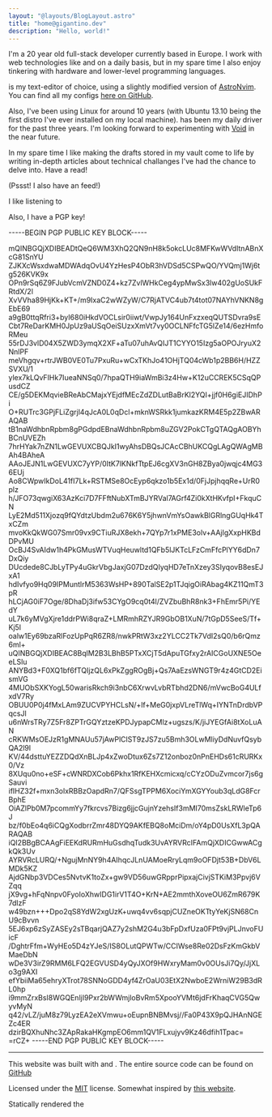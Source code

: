 ```yaml
---
layout: "@layouts/BlogLayout.astro"
title: "home@gigantino.dev"
description: "Hello, world!"
---
```



<Greeting client:load />

I'm a 20 year old full-stack developer currently based in Europe. I work with
web technologies like <Badge type="nuxt" href="https://nuxt.com/" /> <Badge label="TypeScript" type="typescript" href="https://typescriptlang.org/" /> and <Badge type="tailwindcss" href="https://tailwindcss.com" label="TailwindCSS" />
on a daily basis, but in my spare time I also enjoy tinkering with hardware and lower-level
programming languages.

<Links />

<Badge type="neovim" href="https://neovim.io"/> is my text-editor of choice, using a
slightly modified version of [AstroNvim](https://astronvim.com/). You can find all my configs
[here on GitHub](https://github.com/gigantino/rice).

Also, I've been using Linux for around 10 years (with Ubuntu 13.10 being the first distro I've ever
installed on my local machine). <Badge label="Arch" type="arch-linux" href="https://archlinux.org" />
has been my daily driver for the past three years. I'm looking forward to experimenting
with [Void](https://voidlinux.org/) in the near future.

In my spare time I like making the drafts stored in
my <Badge type="obsidian" href="https://obsidian.md/" /> vault come to life by writing
in-depth articles about technical challanges I've had the chance to delve into.
Have a read!

<Posts />

(Pssst! I also have an <Badge label="RSS" type="rss" href="/rss.xml"  /> feed!)


I like listening to <Badge type="spotify" href="https://spotify.com" />
<Spotify client:load />


Also, I have a PGP key!

<PrettyGoodPrivacy client:load>
-----BEGIN PGP PUBLIC KEY BLOCK-----

mQINBGQjXDIBEADtQeQ6WM3XhQ2QN9nH8k5okcLUc8MFKwWVdltnABnXcG81SnYU
ZJKXcWsxdwaMDWAdqOvU4YzHesP4ObR3hVDSd5CSPwQO/YVQmj1Wj6tg526KVK9x
OPn9rSq6Z9FJubVcmVZND0Z4+kz7ZvlWHkCeg4ypMwSx3lw402gUoSUkFRtdX/2l
XvVVha89HjKk+KT+/m9IxaC2wWZyW/C7RjATVC4ub7t4tot07NAYhVNKN8gEbE69
a9gB0ttqRfri3+byI680iHkdVOCLsir0iiwt/VwpJy164UnFxzxeqQUTSDvra9sE
Cbt7ReDarKMH0JpUz9aUSqOeiSUzxXmVt7vy0OCLNFfcTG5lZe14/6ezHmfoRMeu
55rDJ3vlD04X5ZWD3ymqX2XF+aTu07uhAvQIJT1CYYO15Izg5aOPOJryuX2NnlPF
meVhgqv+rtrJWB0VE0Tu7PxuRu+wCxTKhJo41OHjTQ04cWb1p2BB6H/HZZSVXU/1
ylex7kLQvFIHk7IueaNNSq0/7hpaQTH9iaWmBi3z4Hw+K12uCCREK5CSqQPusdCZ
CE/g5DEKMqvieBReAbCMajxYEjdfMEcZdZDLutBaBrKl2YQI+jjf0H6giEJIDhPi
O+RUTrc3GPjFLiZgrjl4qJcA0L0qDcl+mknWSRkk1jumkazKRM4E5p2ZBwARAQAB
tB1naWdhbnRpbm8gPGdpdEBnaWdhbnRpbm8uZGV2PokCTgQTAQgAOBYhBCnUVEZh
7hrHYak7nZN1LwGEVUXCBQJkI1wyAhsDBQsJCAcCBhUKCQgLAgQWAgMBAh4BAheA
AAoJEJN1LwGEVUXC7yYP/0ItK7lKNkfTtpEJ6cgXV3nGH8ZBya0jwqjc4MG36EUj
Ao8CWpwIkDoL41fI7Lk+RSTMSe8OcEyp6qkzo1b5Ex1d/0FjJpjhqqRe+UrR0plz
h/JFO73qwgiX63AzKci7D7FFftNubXTmBJYRVal7AGrf4Zi0kXtHKvfpI+FkquCN
LyE2Md511Xjozq9fQYdtzUbdm2u676K6Y5jhwnVmYsOawkBlGRlngGUqHk4TxCZm
mvoKkQkWG07Smr09vx9CTiuRJX8ekh+7QYp7r1xPME3olv+AAjIgXxpHKBdDPvMU
OcBJ4SvAIdw1h4PkGMusWTVuqHeuwltd1QFb5lJKTcLFzCmFfcPlYY6dDn7DxQiy
DUcdede8CJbLyTPy4uGkrVbgJaxjG07DzdQIyqHD7eTnXzey3SIyqovB8esEJxA1
hdIvfyo9Hq09IPMuntlrM5363WsHP+890TalSE2p1TJqigOiRAbag4KZ11QmT3pR
hLCjAG0iF7Oge/8DhaDj3ifw53CYgO9cq0t4l/ZVZbuBhR8nk3+FhEmr5Pi/YEdY
uL7k6yMVgXjre1ddrPWi8qraZ+LMRmhRZYJR9GbOB1XuN/7tGpD5SeeS/Tf+Kj5I
oalw1Ey69bzaRlFozUpPqR6ZR8/nwkPRtW3xz2YLCC2Tk7VdI2sQ0/b6rQmz6ml+
uQINBGQjXDIBEAC8BqlM2B3LBhB5PTxXCjT5dApuTGfxy2rAICGoUXNE5OeeLSlu
ANYBd3+F0XQ1bf6fTQIjzQL6xPkZggROgBj+Qs7AaEzsWNGT9r4z4GtCD2EismVG
4MUObSXKYogL50warisRkch9i3nbC6XrwvLvbRTbhd2DN6/mVwcBoG4ULfxdV7Ry
OBUU0P0j4fMxLAm9ZUCVPYHCLsN/+lf+MeG0jxpVLreTlWq+IYNTnDrdbVPqcsJl
u6nWrsTRy7Z5Fr8ZPTrGQYztzeKPDJypapCMlz+ugszs/K/jiJYEGfAi8tXoLuAN
cRKWMsOEJzR1gMNAUu57jAwPlClST9zJS7zu5Bmh3OLwMliyDdNuvfQsybQA2l9l
KV/44dsttuYEZZDQdXnBLJp4xZwoDtux6Zs7Z12onboz0nPnEHDs61cRURKx0/Vz
8XUqu0no+eSF+cWNRDXCob6Pkhx1RfKEHXcmicxq/cCYzODuZvmcor7js6gSauvi
ifIHZ32f+mxn3olxRBBzOapdRn7/QFSsgTPPM6XociYmXGYYoub3qLdG8FcrBphE
OiAZlPb0M7pcommYy7fkrcvs7Bizg6jjcGujnYzehsIf3mMI70msZskLRWleTp6J
bz/f0bEo4q6iCQgXodbrrZmr48DYQ9AKfEBQ8oMciDm/oY4pD0UsXfL3pQARAQAB
iQI2BBgBCAAgFiEEKdRURmHuGsdhqTudk3UvAYRVRcIFAmQjXDICGwwACgkQk3Uv
AYRVRcLURQ/+NgujMnNY9h4AIhqcJLnUAMoeRryLqm9oOFDjt53B+DbV6LMDk5KZ
AjdGNbp3VDCes5NvtvK1toZx+gw9VD56uwGRpprPipxajCivjSTKiM3Ppvj6VZqq
jX9vg+hFqNnpv0FyoIoXhwIDG1irV1T4O+KrN+AE2mmthXoveOU6ZmR679K7dlzF
w49bzn+++Dpo2qS8YdW2xgUzK+uwq4vv6sqpjCUZneOKTtyYeKjSN68CnU9cBvvn
5EJ6xp6zSyZASEy2sTBqarjQAZ7y2shM2G4u3bFpDxfUza0FPt9vjPLJnvoFUicF
/DghtrFfm+WyHEo5D4zYJeS/IS8OLutQPWTw/CCIWse8Re02DsFzKmGkbVMaeDbN
wDe3V3irZ9RMM6LFQ2EGVUSD4yQyJXOf9HWxryMam0v0OUsJi7Qy/JjXLo3g9AXI
efYbiiMa65ehryXTrot78SNNoGDD4yf4ZrOaU03EtX2NwboE2WrniW29B3dRL0hp
i9mmZrxBsI8WGQEnljI9Pxr2bWWmjloBvRm5XpooYVMt6jdFrKhaqCVG5QwyvMyN
q42/vLZ/juM8z79LyzEA2eXVmwu+oEupnBNBMvsj//Fa0P43X9pQJHAnNGEZc4ER
dzirBQXhuNhc3ZApRakaHKgmpEO6mm1QV1FLxujyv9Kz46dfih1Tpac=
=rCZ+
-----END PGP PUBLIC KEY BLOCK-----
</PrettyGoodPrivacy>


---


This website was built with <Badge label="Astro" type="astro" href="https://astro.build/"  />
and <Badge type="tailwindcss" href="https://tailwindcss.com" label="TailwindCSS" />.
The entire source code can be found on [GitHub](https://github.com/gigantino/www)

Licensed under the [MIT](https://github.com/gigantino/www/blob/main/LICENSE) license.
Somewhat inspired by [this website](https://motherfuckingwebsite.com/).

Statically rendered the <RenderedAt />


